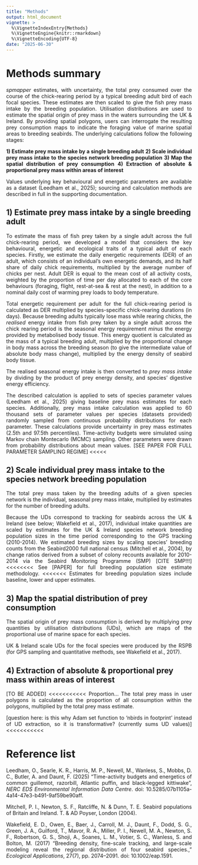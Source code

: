 ```yaml
---
title: "Methods"
output: html_document
vignette: >
  %\VignetteIndexEntry{Methods}
  %\VignetteEngine{knitr::rmarkdown}
  %\VignetteEncoding{UTF-8}
date: "2025-06-30"
---
```


<style>
p {
  text-align: justify;
  text-align-last: left;
}
</style>

# Methods summary

*spmapper* estimates, with uncertainty, the total prey consumed over the course of the chick-rearing period by a typical breeding adult bird of each focal species. These estimates are then scaled to give the fish prey mass intake by the breeding population. Utilisation distributions are used to estimate the spatial origin of prey mass in the waters surrounding the UK & Ireland. By providing spatial polygons, users can interrogate the resulting prey consumption maps to indicate the foraging value of marine spatial areas to breeding seabirds. The underlying calculations follow the following stages:

**1) Estimate prey mass intake by a single breeding adult**
**2) Scale individual prey mass intake to the species network breeding population**
**3) Map the spatial distribution of prey consumption**
**4) Extraction of absolute & proportional prey mass within areas of interest**

Values underlying key behavioural and energetic parameters are available as a dataset (Leedham et al., 2025); sourcing and calculation methods are described in full in the supporting documentation. 


## 1) Estimate prey mass intake by a single breeding adult
To estimate the mass of fish prey taken by a single adult across the full chick-rearing period, we developed a model that considers the key behavioural, energetic and ecological traits of a typical adult of each species. Firstly, we estimate the daily energetic requirements (DER) of an adult, which consists of an individual's own energetic demands, and its half share of daily chick requirements, multiplied by the average number of chicks per nest. Adult DER is equal to the mean cost of all activity costs, weighted by the  proportion of time per day allocated to each of the core behaviours (foraging, flight, rest-at-sea & rest at the nest), in addition to a nominal daily cost of warming prey loads to body temperature. 

Total energetic requirement per adult for the full chick-rearing period is calculated as DER multiplied by species-specific chick-rearing durations (in days). Because breeding adults typically lose mass while rearing chicks, the *realised* energy intake from fish prey taken by a single adult across the chick rearing period is the seasonal energy requirement *minus* the energy provided by metabolised body tissue. This energy quotient is calculated as the mass of a typical breeding adult, multiplied by the proportional change in body mass across the breeding season (to give the intermediate value of absolute body mass change), multiplied by the energy density of seabird body tissue.  

The realised seasonal energy intake is then converted to *prey mass intake* by dividing by the product of prey energy density, and species' digestive energy efficiency. 

The described calculation is applied to sets of species parameter values (Leedham et al., 2025) giving baseline prey mass estimates for each species. Additionally, prey mass intake calculation was applied to 60 thousand sets of parameter values per species (datasets provided) randomly sampled from continuous probability distributions for each parameter. These calculations provide uncertainty in prey mass estimates (2.5th and 97.5th percentiles). Time-activity budgets were simulated using Markov chain Montecarlo (MCMC) sampling. Other parameters were drawn from probability distributions about mean values. [SEE PAPER FOR FULL PARAMETER SAMPLING REGIME] <<<<<



## 2) Scale individual prey mass intake to the species network breeding population

The total prey mass taken by the breeding adults of a given species network is the individual, seasonal prey mass intake, multiplied by estimates for the number of breeding adults.

Because the UDs correspond to tracking for seabirds across the UK & Ireland (see below; Wakefield et al., 2017), individual intake quantities are scaled by estimates for the UK & Ireland species network breeding population sizes in the time period corresponding to the GPS tracking (2010-2014). We estimated breeding sizes by scaling species' breeding counts from the Seabird2000 full national census (Mitchell et al., 2004), by change ratios derived from a subset of colony recounts available for 2010-2014 via the Seabird Monitoring Programme (SMP) [CITE SMP!!!] <<<<<<<<
See [PAPER] for full breeding population size estimate methodology. <<<<<<<
Estimates for breeding population sizes include baseline, lower and upper estimates. 


## 3) Map the spatial distribution of prey consumption
The spatial origin of prey mass consumption is derived by multiplying prey quantities by utilisation distributions (UDs), which are maps of the proportional use of marine space for each species.

UK & Ireland scale UDs for the focal species were produced by the RSPB (for GPS sampling and quantitative methods, see Wakefield et al., 2017).


## 4) Extraction of absolute & proportional prey mass within areas of interest
[TO BE ADDED] <<<<<<<<<<<
Proportion...
The total prey mass in user polygons is calculated as the proportion of all consumption within the polygons, multiplied by the total prey mass estimate. 

[question here: is this why Adam set function to 'nbirds in footprint' instead of UD extraction, so it is transformative? (currently sums UD values)] <<<<<<<<<<<




# Reference list
Leedham, O., Searle, K. R., Harris, M. P., Newell, M., Wanless, S., Mobbs, D. C., Butler, A. and Daunt, F. (2025) "Time-activity budgets and energetics of common guillemot, razorbill, Atlantic puffin, and black-legged kittiwake”, *NERC EDS Environmental Information Data Centre*. doi: 10.5285/07b1105a-4a14-47e3-b491-9af59be90aff.

Mitchell, P. I., Newton, S. F., Ratcliffe, N. & Dunn, T. E. Seabird populations of Britain and Ireland. T. & AD Poyser, London (2004).

Wakefield, E. D., Owen, E., Baer, J., Carroll, M. J., Daunt, F., Dodd, S. G., Green, J. A., Guilford, T., Mavor, R. A., Miller, P. I., Newell, M. A., Newton, S. F., Robertson, G. S., Shoji, A., Soanes, L. M., Votier, S. C., Wanless, S. and Bolton, M. (2017) “Breeding density, fine-scale tracking, and large-scale modeling reveal the regional distribution of four seabird species.,” *Ecological Applications*, 27(7), pp. 2074–2091. doi: 10.1002/eap.1591.
